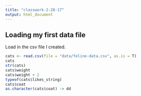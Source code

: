 ```yaml
---
title: "classwork-2-28-17"
output: html_document
---
```


## Loading my first data file

Load in the csv file I created.

```r
cats <- read.csv(file = "data/feline-data.csv", as.is = T)
cats
str(cats)
cats$weight
cats$weight + 2
typeof(cats$likes_string)
cats$coat
as.character(cats$coat) -> dd
```